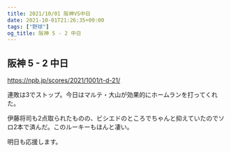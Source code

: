 ```yaml
---
title: 2021/10/01 阪神VS中日
date: 2021-10-01T21:26:35+09:00
tags: ["野球"]
og_title: 阪神 5 - 2 中日
---
```


## 阪神 5 - 2 中日

https://npb.jp/scores/2021/1001/t-d-21/


連敗は3でストップ。今日はマルテ・大山が効果的にホームランを打ってくれた。

伊藤将司も2点取られたものの、ビシエドのところでちゃんと抑えていたのでソロ2本で済んだ。このルーキーもほんと凄い。

明日も応援します。